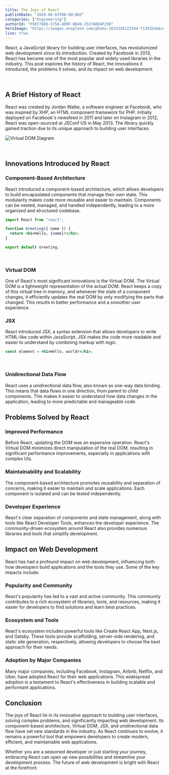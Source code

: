 ```yaml
---
title: The Joys of React
publishDate: "2024-06-03T00:00:00Z"
categories: ["Engineering"]
authorId: "F5EF78ED-5758-4D9F-8D49-2537ADD4F299"
heroImage: "https://images.unsplash.com/photo-1633356122544-f134324a6cee?q=80&w=2670&auto=format&fit=crop&ixlib=rb-4.0.3&ixid=M3wxMjA3fDB8MHxwaG90by1wYWdlfHx8fGVufDB8fHx8fA%3D%3D"
live: true
---
```


React, a JavaScript library for building user interfaces, has revolutionized web development since its introduction. Created by Facebook in 2013, React has become one of the most popular and widely used libraries in the industry. This post explores the history of React, the innovations it introduced, the problems it solves, and its impact on web development.

<br />

## A Brief History of React

React was created by Jordan Walke, a software engineer at Facebook, who was inspired by XHP, an HTML component framework for PHP. Initially deployed on Facebook's newsfeed in 2011 and later on Instagram in 2012, React was open-sourced at JSConf US in May 2013. The library quickly gained traction due to its unique approach to building user interfaces.

![Virtual DOM Diagram](https://images.unsplash.com/photo-1670057037226-b3d65909424f?q=80&w=2670&auto=format&fit=crop&ixlib=rb-4.0.3&ixid=M3wxMjA3fDB8MHxwaG90by1wYWdlfHx8fGVufDB8fHx8fA%3D%3D)

<br />

## Innovations Introduced by React

### Component-Based Architecture

React introduced a component-based architecture, which allows developers to build encapsulated components that manage their own state. This modularity makes code more reusable and easier to maintain. Components can be nested, managed, and handled independently, leading to a more organized and structured codebase.

```jsx
import React from "react";

function Greeting({ name }) {
  return <h1>Hello, {name}!</h1>;
}

export default Greeting;
```

<br />

### Virtual DOM

One of React's most significant innovations is the Virtual DOM. The Virtual DOM is a lightweight representation of the actual DOM. React keeps a copy of this virtual tree in memory, and whenever the state of a component changes, it efficiently updates the real DOM by only modifying the parts that changed. This results in better performance and a smoother user experience.

### JSX

React introduced JSX, a syntax extension that allows developers to write HTML-like code within JavaScript. JSX makes the code more readable and easier to understand by combining markup with logic.

```jsx
const element = <h1>Hello, world!</h1>;
```

<br />

### Unidirectional Data Flow

React uses a unidirectional data flow, also known as one-way data binding. This means that data flows in one direction, from parent to child components. This makes it easier to understand how data changes in the application, leading to more predictable and manageable code.

## Problems Solved by React

### Improved Performance

Before React, updating the DOM was an expensive operation. React's Virtual DOM minimizes direct manipulation of the real DOM, resulting in significant performance improvements, especially in applications with complex UIs.

### Maintainability and Scalability

The component-based architecture promotes reusability and separation of concerns, making it easier to maintain and scale applications. Each component is isolated and can be tested independently.

### Developer Experience

React's clear separation of components and state management, along with tools like React Developer Tools, enhances the developer experience. The community-driven ecosystem around React also provides numerous libraries and tools that simplify development.

## Impact on Web Development

React has had a profound impact on web development, influencing both how developers build applications and the tools they use. Some of the key impacts include:

### Popularity and Community

React's popularity has led to a vast and active community. This community contributes to a rich ecosystem of libraries, tools, and resources, making it easier for developers to find solutions and learn best practices.

### Ecosystem and Tools

React's ecosystem includes powerful tools like Create React App, Next.js, and Gatsby. These tools provide scaffolding, server-side rendering, and static site generation, respectively, allowing developers to choose the best approach for their needs.

### Adoption by Major Companies

Many major companies, including Facebook, Instagram, Airbnb, Netflix, and Uber, have adopted React for their web applications. This widespread adoption is a testament to React's effectiveness in building scalable and performant applications.

## Conclusion

The joys of React lie in its innovative approach to building user interfaces, solving complex problems, and significantly impacting web development. Its component-based architecture, Virtual DOM, JSX, and unidirectional data flow have set new standards in the industry. As React continues to evolve, it remains a powerful tool that empowers developers to create modern, efficient, and maintainable web applications.

Whether you are a seasoned developer or just starting your journey, embracing React can open up new possibilities and streamline your development process. The future of web development is bright with React at the forefront.
